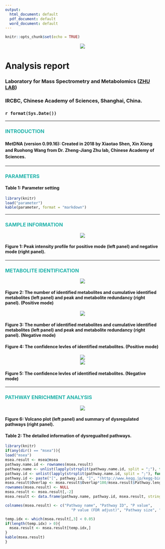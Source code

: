 ```yaml
---
output:
  html_document: default
  pdf_document: default
  word_document: default
---
```


```r
knitr::opts_chunk$set(echo = TRUE)
```

<center>![](MetDNA.logo.png)</center>

<h1>**Analysis report**</h1>
<h3>Laboratory for Mass Spectrometry and Metabolomics ([ZHU LAB](http://www.zhulab.cn/))</h3>
<h3>IRCBC, Chinese Academy of Sciences, Shanghai, China.</h3>
<h3>`r format(Sys.Date())`</h3>

---

### **<font color = "lightseagreen">INTRODUCTION</font>**

<h4> <p style="line-height:1.5em;">**MetDNA (version 0.99.16)**: Created in 2018 by Xiaotao Shen, Xin Xiong and Ruohong Wang from Dr. Zheng-Jiang Zhu lab, Chinese Academy of Sciences.</p> </h4>

---

### **<font color = "lightseagreen">PARAMETERS</font>**

#### **Table 1: Parameter setting**

```r
library(knitr)
load("parameter")
kable(parameter, format = "markdown")
```

---

### **<font color = "lightseagreen">SAMPLE INFORMATION</font>**


<center>![](peak.distribution.plot.png)</center>

#### **Figure 1: Peak intensity profile for positive mode (left panel) and negative mode (right panel).**

---

### **<font color = "lightseagreen">METABOLITE IDENTIFICATION</font>**



<center>![](annotation.information.and.redundancy.removal.in.metABM.POS.png)</center>

#### **Figure 2: The number of identified metabolites and cumulative identified metabolites (left panel) and peak and metabolite redundancy (right panel). (Positive mode)**


<center>![](annotation.information.and.redundancy.removal.in.metABM.NEG.png)</center>

#### **Figure 3: The number of identified metabolites and cumulative identified metabolites (left panel) and peak and metabolite redundancy (right panel). (Negative mode)**



#### **Figure 4: The confidence levles of identified metabolites. (Positive mode)**

<center>![](annotation.grade.POS.png)</center>


<center>![](annotation.grade.NEG.png)</center>

#### **Figure 5: The confidence levles of identified metabolites. (Negative mode)**


---

### **<font color = "lightseagreen">PATHWAY ENRICHMENT ANALYSIS</font>** 


<center>![](volcanoplot and pathway.overview.png)</center>

#### **Figure 6: Volcano plot (left panel) and summary of dysregulated pathways (right panel).**


#### **Table 2: The detailed information of dysregualted pathways.** 

```r
library(knitr)
if(any(dir() == "msea")){
load("msea")  
msea.result <- msea@msea
pathway.name.id <- rownames(msea.result)
pathway.name <- unlist(lapply(strsplit(pathway.name.id, split = ";"), function(x) x[1]))
pathway.id <- unlist(lapply(strsplit(pathway.name.id, split = ";"), function(x) x[2]))
pathway.id <- paste("[", pathway.id, "]", "(http://www.kegg.jp/kegg-bin/show_pathway?", pathway.id, ")", sep = "")
msea.result$Overlap <- msea.result$Overlap*100/msea.result$Pathway.length
rownames(msea.result) <- NULL
msea.result <- msea.result[,-2]
msea.result <- data.frame(pathway.name, pathway.id, msea.result, stringsAsFactors = FALSE)

colnames(msea.result) <- c("Pathway name", "Pathway ID", "P value",
                              "P value (FDR adjust)", "Pathway size", "Overlap (%)")

temp.idx <- which(msea.result[,3] < 0.05)
if(length(temp.idx) > 0){
  msea.result <- msea.result[temp.idx,]
}
kable(msea.result)
}
```

